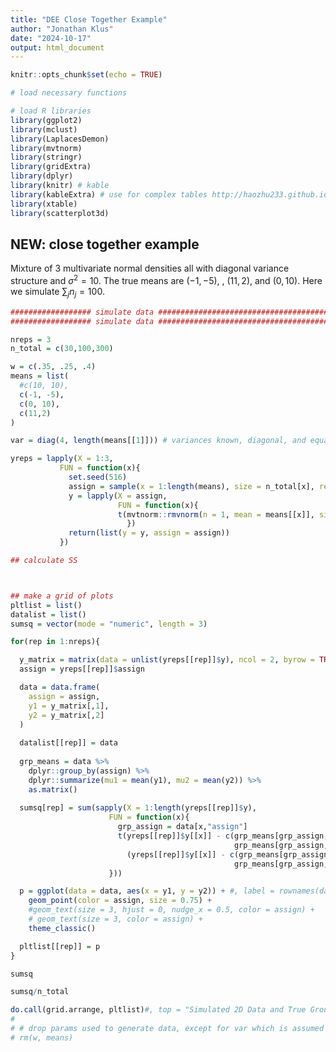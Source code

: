 ```yaml
---
title: "DEE Close Together Example"
author: "Jonathan Klus"
date: "2024-10-17"
output: html_document
---
```


```r
knitr::opts_chunk$set(echo = TRUE)

# load necessary functions

# load R libraries
library(ggplot2)
library(mclust)
library(LaplacesDemon)
library(mvtnorm)
library(stringr)
library(gridExtra)
library(dplyr)
library(knitr) # kable
library(kableExtra) # use for complex tables http://haozhu233.github.io/kableExtra/awesome_table_in_pdf.pdf
library(xtable)
library(scatterplot3d)
```


## NEW: close together example

Mixture of 3 multivariate normal densities all with diagonal variance structure
and $\sigma^2 = 10$. The true means are $(-1,-5)$, , $(11,2)$, and $(0,10)$. Here
we simulate $\sum_{j}n_j = 100$.

```r
################## simulate data ##############################################
################## simulate data ##############################################

nreps = 3
n_total = c(30,100,300)

w = c(.35, .25, .4)
means = list(
  #c(10, 10),
  c(-1, -5),
  c(0, 10),
  c(11,2)
)

var = diag(4, length(means[[1]])) # variances known, diagonal, and equal

yreps = lapply(X = 1:3, 
           FUN = function(x){
             set.seed(516)
             assign = sample(x = 1:length(means), size = n_total[x], replace = TRUE, prob = w)
             y = lapply(X = assign,
                        FUN = function(x){
                        t(mvtnorm::rmvnorm(n = 1, mean = means[[x]], sigma = var))
                          })
             return(list(y = y, assign = assign))
           })

## calculate SS



## make a grid of plots
pltlist = list()
datalist = list()
sumsq = vector(mode = "numeric", length = 3)

for(rep in 1:nreps){

  y_matrix = matrix(data = unlist(yreps[[rep]]$y), ncol = 2, byrow = TRUE)
  assign = yreps[[rep]]$assign

  data = data.frame(
    assign = assign,
    y1 = y_matrix[,1],
    y2 = y_matrix[,2]
  )
  
  datalist[[rep]] = data
  
  grp_means = data %>%
    dplyr::group_by(assign) %>%
    dplyr::summarize(mu1 = mean(y1), mu2 = mean(y2)) %>%
    as.matrix()
  
  sumsq[rep] = sum(sapply(X = 1:length(yreps[[rep]]$y), 
                      FUN = function(x){
                        grp_assign = data[x,"assign"]
                        t(yreps[[rep]]$y[[x]] - c(grp_means[grp_assign,2][[1]],
                                                  grp_means[grp_assign,3][[1]])) %*%
                          (yreps[[rep]]$y[[x]] - c(grp_means[grp_assign,2][[1]],
                                                  grp_means[grp_assign,3][[1]]))
                      })) 

  p = ggplot(data = data, aes(x = y1, y = y2)) + #, label = rownames(data))) +
    geom_point(color = assign, size = 0.75) +
    #geom_text(size = 3, hjust = 0, nudge_x = 0.5, color = assign) +
    # geom_text(size = 3, color = assign) +
    theme_classic()

  pltlist[[rep]] = p
}

sumsq

sumsq/n_total

do.call(grid.arrange, pltlist)#, top = "Simulated 2D Data and True Group Assignments")
# 
# # drop params used to generate data, except for var which is assumed known
# rm(w, means)
```

